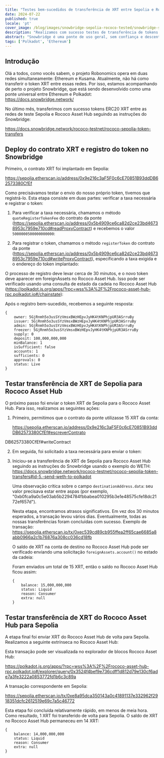 ```yaml
---
title: "Testes bem-sucedidos de transferência de XRT entre Sepolia e Rococo Asset Hub via Snowbridge"
date: 2024-07-22
published: true
locale: 'pt'
cover_image: /blog/images/snowbridge-sepolia-rococo-tested/snowbridge-sepolia-rococo-tested.png
description: "Realizamos com sucesso testes de transferência de tokens XRT entre as redes Sepolia e Rococo Asset Hub utilizando o protocolo Snowbridge."
abstract: "Snowbridge é uma ponte de uso geral, sem confiança e descentralizada entre Polkadot e Ethereum."
tags: ['Polkadot', 'Ethereum']
---
```


## Introdução

Olá a todos, como vocês sabem, o projeto Robonomics opera em duas redes simultaneamente: Ethereum e Kusama. Atualmente, não há como transferir o token XRT entre essas redes. Por isso, estamos acompanhando de perto o projeto Snowbridge, que está sendo desenvolvido como uma ponte universal entre Ethereum e Polkadot: https://docs.snowbridge.network/

No último mês, transferimos com sucesso tokens ERC20 XRT entre as redes de teste Sepolia e Rococo Asset Hub seguindo as instruções do Snowbridge: 

https://docs.snowbridge.network/rococo-testnet/rococo-sepolia-token-transfers

## Deploy do contrato XRT e registro do token no Snowbridge

Primeiro, o contrato XRT foi implantado em Sepolia: 

https://sepolia.etherscan.io/address/0x9e216c3aF5F0c6cE70851B93ddDB62573380CfEf

Como precisávamos testar o envio do nosso próprio token, tivemos que registrá-lo. Esta etapa consiste em duas partes: verificar a taxa necessária e registrar o token:

1. Para verificar a taxa necessária, chamamos o método `quoteRegisterTokenFee` do contrato da ponte (https://sepolia.etherscan.io/address/0x5b4909ce6ca82d2ce23bd46738953c7959e710cd#readProxyContract) e recebemos o valor `5000000500000000000`:
<RbImage zoom src="/blog/images/snowbridge-sepolia-rococo-tested/quoteRegisterTokenFee.png" alt="quoteRegisterTokenFee" />

2. Para registrar o token, chamamos o método `registerToken` do contrato da ponte (https://sepolia.etherscan.io/address/0x5b4909ce6ca82d2ce23bd46738953c7959e710cd#writeProxyContract), especificando a taxa exigida e o endereço do token implantado:
<RbImage zoom src="/blog/images/snowbridge-sepolia-rococo-tested/registerToken.png" alt="registerToken" />

O processo de registro deve levar cerca de 30 minutos, e o novo token deve aparecer em foreignAssets no Rococo Asset Hub. Isso pode ser verificado usando uma consulta de estado da cadeia no Rococo Asset Hub (https://polkadot.js.org/apps/?rpc=wss%3A%2F%2Frococo-asset-hub-rpc.polkadot.io#/chainstate):
<RbImage zoom src="/blog/images/snowbridge-sepolia-rococo-tested/foreign_asset_query.png" alt="Check if token registered" />

Após o registro bem-sucedido, recebemos a seguinte resposta:
```
{
    owner: 5GjRnmh5o3usSYzVmsxBWzHEpvJyHK4tKNPhjpUR3ASrruBy
    issuer: 5GjRnmh5o3usSYzVmsxBWzHEpvJyHK4tKNPhjpUR3ASrruBy
    admin: 5GjRnmh5o3usSYzVmsxBWzHEpvJyHK4tKNPhjpUR3ASrruBy
    freezer: 5GjRnmh5o3usSYzVmsxBWzHEpvJyHK4tKNPhjpUR3ASrruBy
    supply: 0
    deposit: 100,000,000,000
    minBalance: 1
    isSufficient: false
    accounts: 1
    sufficients: 0
    approvals: 0
    status: Live
}
```

## Testar transferência de XRT de Sepolia para Rococo Asset Hub

O próximo passo foi enviar o token XRT de Sepolia para o Rococo Asset Hub. Para isso, realizamos as seguintes ações:

1. Primeiro, permitimos que o contrato da ponte utilizasse 15 XRT da conta:

    https://sepolia.etherscan.io/address/0x9e216c3aF5F0c6cE70851B93ddDB62573380CfEf#escreverContrato
    <RbImage zoom src="/blog/images/snowbridge-sepolia-rococo-tested/xrt_approve_snowbridge_as_spender.png" alt="Aprovar XRT spender" />

DB62573380CfEf#writeContract
    <RbImage zoom src="/blog/images/snowbridge-sepolia-rococo-tested/xrt_approve_snowbridge_as_spender.png" alt="Aprovar XRT como gastador" />

2. Em seguida, foi solicitado a taxa necessária para enviar o token:
    <RbImage zoom src="/blog/images/snowbridge-sepolia-rococo-tested/quoteSendTokenFee.png" alt="quoteSendTokenFee" />

3.  Iniciou-se a transferência de XRT de Sepolia para Rococo Asset Hub seguindo as instruções do Snowbridge usando o exemplo do WETH: https://docs.snowbridge.network/rococo-testnet/rococo-sepolia-token-transfers#id-5.-send-weth-to-polkadot
    
    Uma observação crítica sobre o campo `destinationAddress.data`: seu valor precisava estar entre aspas (por exemplo, "0xb0fca9a0c5e03ab5b2294784fbbabea010295b3e1e48575cfe18dc2172ef657d").

    Nesta etapa, encontramos atrasos significativos. Em vez dos 30 minutos esperados, a transação levou vários dias. Eventualmente, todas as nossas transferências foram concluídas com sucesso.
    Exemplo de transação: https://sepolia.etherscan.io/tx/0xec539cd89cb955ffea2ff65cae6685a8abb0966a2c1b76876a308cc036cd18fb

    O saldo de XRT na conta de destino no Rococo Asset Hub pode ser verificado enviando uma solicitação `foreignAssets.account()` no estado da cadeia:
    <RbImage zoom src="/blog/images/snowbridge-sepolia-rococo-tested/example_of_foreignAssets_account.png" alt="Exemplo de foreignAssets.account" />

    Foram enviados um total de 15 XRT, então o saldo no Rococo Asset Hub ficou assim:
    ```
    {
        balance: 15,000,000,000
        status: Liquid
        reason: Consumer
        extra: null
    }
    ```

## Testar transferência de XRT do Rococo Asset Hub para Sepolia 

A etapa final foi enviar XRT do Rococo Asset Hub de volta para Sepolia. Realizamos a seguinte extrínseca no Rococo Asset Hub: 

Esta transação pode ser visualizada no explorador de blocos Rococo Asset Hub:

https://polkadot.js.org/apps/?rpc=wss%3A%2F%2Frococo-asset-hub-rpc.polkadot.io#/explorer/query/0x3524f4bef9e736cdff1d812d79e130cf6ade7a3fe3222a0853772fd1b6c3c89a

A transação correspondente em Sepolia:

https://sepolia.etherscan.io/tx/0xe8a95dca350143a0c41891137e332962f2918351dcfc2612519e69c7a5c46772

Esta etapa foi concluída relativamente rápido, em menos de meia hora. Como resultado, 1 XRT foi transferido de volta para Sepolia. O saldo de XRT no Rococo Asset Hub permaneceu em 14 XRT:

```
{
    balance: 14,000,000,000
    status: Liquid
    reason: Consumer
    extra: null
}
```